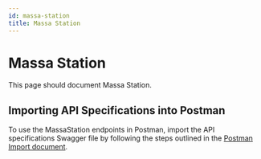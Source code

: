 ```yaml
---
id: massa-station
title: Massa Station
---
```


# Massa Station

This page should document Massa Station.

## Importing API Specifications into Postman

To use the MassaStation endpoints in Postman, import the API specifications Swagger file by following the steps outlined in the [Postman Import document](swagger_with_postman.mdx).
